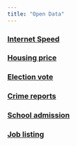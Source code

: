 ```yaml
---
title: "Open Data"
---
```


### [Internet Speed](https://holmewood.netlify.app/internet_speed)

### [Housing price](https://holmewood.netlify.app/house_price)

### [Election vote](https://holmewood.netlify.app/election_vote)

### [Crime reports](https://holmewood.netlify.app/crime_report)

### [School admission](https://holmewood.netlify.app/school_admission)

### [Job listing](https://holmewood.netlify.app/job_listing)
